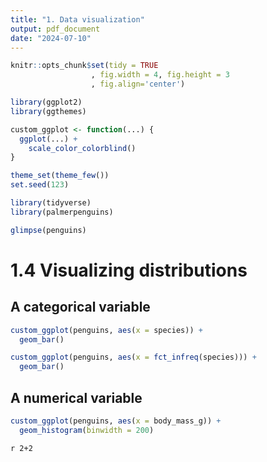 ```yaml
---
title: "1. Data visualization"
output: pdf_document
date: "2024-07-10"
---
```


```r
knitr::opts_chunk$set(tidy = TRUE
                  , fig.width = 4, fig.height = 3
                  , fig.align='center')
```

```r
library(ggplot2)
library(ggthemes)

custom_ggplot <- function(...) {
  ggplot(...) +
    scale_color_colorblind()
}

theme_set(theme_few())
set.seed(123)
```

```r
library(tidyverse)
library(palmerpenguins)
```

```r
glimpse(penguins)
```

# 1.4 Visualizing distributions

## A categorical variable

```r
custom_ggplot(penguins, aes(x = species)) +
  geom_bar()
```

```r
custom_ggplot(penguins, aes(x = fct_infreq(species))) +
  geom_bar()
```

## A numerical variable

```r
custom_ggplot(penguins, aes(x = body_mass_g)) +
  geom_histogram(binwidth = 200)
```

`r 2+2`
